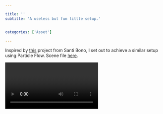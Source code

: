 ```yaml
---

title: ''
subtitle: 'A useless but fun little setup.'


categories: ['Asset']

---
```





Inspired by [this](https://vimeo.com/86046989) project from Santi Bono, I set out to achieve a similar setup using Particle Flow. Scene file [here](https://www.dropbox.com/s/eyr1kgpdes8grig/hhx_Play_Bot.zip?dl=1).

<Video source="https://www.youtube.com/embed/1LT7F-ANs5w?rel=0" ratio='56.25' />






<!-- I have been pretty busy at work lately and haven’t had much time to do any personal stuff, until now! Presenting Play Bot, a fun little Particle Flow RnD project.


The idea came when I saw this <a class="link link--loud-simple" href="https://vimeo.com/86046989">Thinking Particles RnD</a> from Santi Bono a few months back. I was curious to see how one could achieve a similar behavior using Particle Flow. The main behavior was quickly achieved after I looked at <a class="link link--loud-simple" href="http://www.andvfx.com/1511/ball-compensation/">this post</a> from Eloi Andaluz. After that it’s about adding to the basic script to have the tracking effect.


After the script was done, I decided to add a personal touch and designed and modeled the little robot.


As always you can <a class="link link--loud-simple" href="https://www.dropbox.com/s/z52tx6izowcitci/Play%20Bot%20%28hhx%29.zip?dl=0">download</a> the scene if you want to play with it. -->
